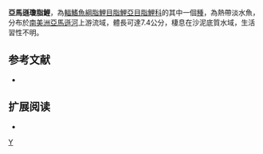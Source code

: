 {{Speciesbox 
| taxon = Jupiaba anteroides
| status = NE
| status_system = IUCN3.1
| authority =  [[Géry|Géry]], 1963
| synonyms = *''Astyanax anteroides''<br /><small>Géry, 1965</small>
}}
'''亞馬遜瓊脂鯉'''，為[[輻鰭魚綱|輻鰭魚綱]][[脂鯉目|脂鯉目]][[脂鯉亞目|脂鯉亞目]][[脂鯉科|脂鯉科]]的其中一個[[種|種]]，為熱帶淡水魚，分布於[[南美洲|南美洲]][[亞馬遜河|亞馬遜河]]上游流域，體長可達7.4公分，棲息在沙泥底質水域，生活習性不明。

==参考文献==
{{refbegin}}
*{{FishBase_species|genus=Jupiaba|species=anteroides|year=2013|month=12}}
{{refend}}

== 扩展阅读 ==
{{refbegin}}
*{{wikispecies-inline|Jupiaba anteroides|亞馬遜瓊脂鯉}}
{{refend}}
{{Taxonbar|from=Q6416026}}

[[Category:瓊脂鯉屬|Y]]


{{魚類小作品}}